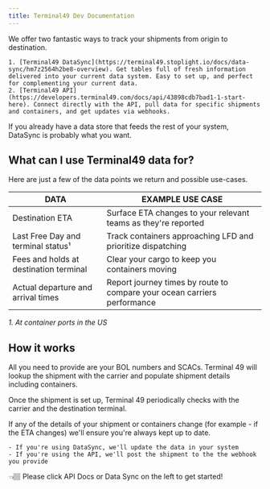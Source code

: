 ```yaml
---
title: Terminal49 Dev Documentation
---
```

We offer two fantastic ways to track your shipments from origin to destination.

    1. [Terminal49 DataSync](https://terminal49.stoplight.io/docs/data-sync/hm7z2564h2be8-overview). Get tables full of fresh information delivered into your current data system. Easy to set up, and perfect for complementing your current data.
    2. [Terminal49 API](https://developers.terminal49.com/docs/api/43898cdb7bad1-1-start-here). Connect directly with the API, pull data for specific shipments and containers, and get updates via webhooks.

If you already have a data store that feeds the rest of your system, DataSync is probably what you want.

## What can I use Terminal49 data for?
Here are just a few of the data points we return and possible use-cases.

| DATA                                   | EXAMPLE USE CASE                                                         |
|----------------------------------------|--------------------------------------------------------------------------|
| Destination ETA                        | Surface ETA changes to your relevant teams as they're reported           |
| Last Free Day and terminal status¹     | Track containers approaching LFD and prioritize dispatching              |
| Fees and holds at destination terminal | Clear your cargo to keep you containers moving                           |
| Actual departure and arrival times     | Report journey times by route to compare your ocean carriers performance |

_1. At container ports in the US_

## How it works
All you need to provide are your BOL numbers and SCACs. Terminal 49 will lookup the shipment with the carrier and populate shipment details including containers.

Once the shipment is set up, Terminal 49 periodically checks with the carrier and the destination terminal.

If any of the details of your shipment or containers change (for example - if the ETA changes) we'll ensure you're always kept up to date.

    - If you're using DataSync, we'll update the data in your system
    - If you're using the API, we'll post the shipment to the the webhook you provide

👈🏽 Please click API Docs or Data Sync on the left to get started!